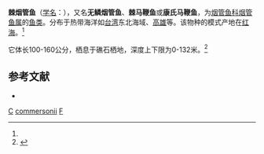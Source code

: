 {{Speciesbox 
| color = pink
| taxon = Fistularia commersonii
| image = Fistularia commersonii.JPG
| authority = (Ruppell, 1838)<ref name='id6952'>{{cite web| url =http://www.bioinfo.cn/db05/BjdwSpecies.php?action=view&id=6952| title =棘烟管鱼| work =《中国动物物种编目数据库》| publisher =中国科学院微生物研究所| author =中国科学院动物研究所| accessdate =2009-04-11| deadurl =yes| archiveurl =https://web.archive.org/web/20160305050910/http://www.bioinfo.cn/db05/BjdwSpecies.php?action=view&id=6952| archivedate =2016-03-05}}</ref>
}}

'''棘烟管鱼'''（[[学名|学名]]：{{lang|la|''Fistularia commersonii''}}），又名'''无鳞烟管鱼'''、'''棘马鞭鱼'''或'''康氏马鞭鱼'''，为[[烟管鱼科|烟管鱼科]][[烟管鱼属|烟管鱼属]]的[[鱼类|鱼类]]。分布于热带海洋如[[台湾|台湾]]东北海域、[[高雄|高雄]]等。该物种的模式产地在[[红海|红海]]。<ref name='id6952'/>

它体长100-160公分，栖息于礁石栖地，深度上下限为0-132米。<ref  name=fishbase>{{FishBase species | genus = Fistularia | species =  commersonii | month = August| year = 2010}}</ref>

== 参考文献 ==
{{Wikispecies|Fistularia  commersonii}}
{{reflist}}
* {{TaiBNET| zh=康氏馬鞭魚 | id=381094 | binomial=Fistularia commersonii | authority=Rüppell, 1838 | var= | accessdate=2013-01-24}}
{{Taxonbar|from=Q671948}}

[[Category:台灣動物|C]]
[[Category:烟管鱼属|commersonii]]
[[Category:1838年描述的鱼类|F]]
